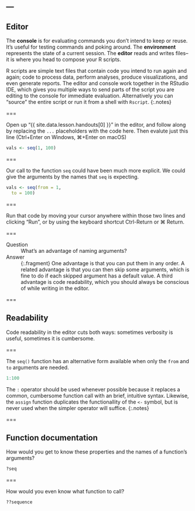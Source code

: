 ---
---

## Editor

The **console** is for evaluating commands you don't intend to keep or reuse.
It's useful for testing commands and poking around. The **environment**
represents the state of a current session. The **editor** reads and writes
files--it is where you head to compose your R scripts.

R scripts are simple text files that contain code you intend to run again and
again; code to process data, perform analyses, produce visualizations, and even
generate reports. The editor and console work together in the RStudio IDE, which
gives you multiple ways to send parts of the script you are editing to the
console for immediate evaluation. Alternatively you can "source" the entire
script or run it from a shell with `Rscript`.
{:.notes}

===

Open up "{{ site.data.lesson.handouts[0] }}" in the editor, and follow along by
replacing the `...` placeholders with the code here. Then evalute just this line
(Ctrl+Enter on Windows, ⌘+Enter on macOS)

```r
vals <- seq(1, 100)
```

===

Our call to the function `seq` could have been much more explicit. We could give
the arguments by the names that `seq` is expecting.

```r
vals <- seq(from = 1,
  to = 100)
```

===

Run that code by moving your cursor anywhere within those two lines and clicking
"Run", or by using the keyboard shortcut Ctrl-Return or ⌘ Return.

===

Question
: What's an advantage of naming arguments?

Answer
: {:.fragment} One advantage is that you can put them in any order. A related
advantage is that you can then skip some arguments, which is fine to do if each
skipped argument has a default value. A third advantage is code readability,
which you should always be conscious of while writing in the editor.

===

## Readability

Code readability in the editor cuts both ways: sometimes verbosity is useful,
sometimes it is cumbersome.

===

The `seq()` function has an alternative form available when only the `from` and
`to` arguments are needed.

```r
1:100
```

The `:` operator should be used whenever possible because it replaces a common,
cumbersome function call with an brief, intuitive syntax. Likewise, the `assign`
function duplicates the functionallity of the `<-` symbol, but is never used
when the simpler operator will suffice.
{:.notes}

===

## Function documentation

How would you get to know these properties and the names of a function's
arguments?

```r
?seq
```

===

How would you even know what function to call?

```r
??sequence
```
